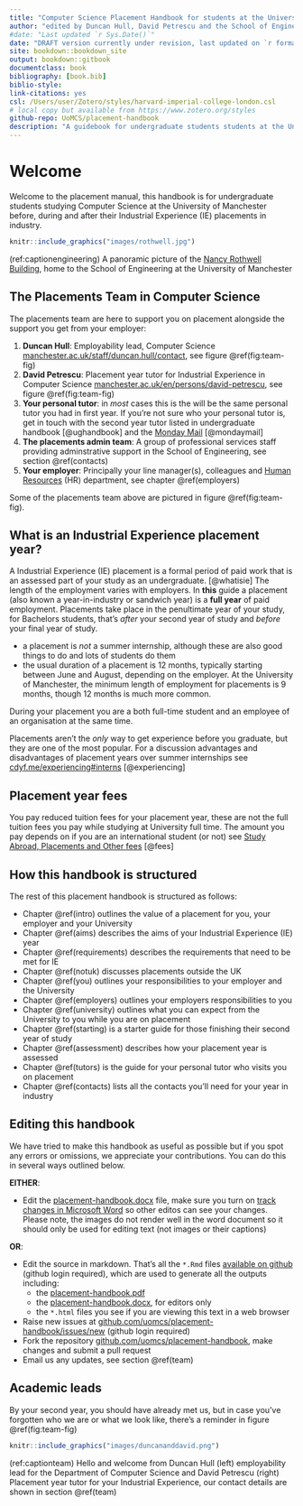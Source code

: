 ```yaml
---
title: "Computer Science Placement Handbook for students at the University of Manchester"
author: "edited by Duncan Hull, David Petrescu and the School of Engineering placements team"
#date: "Last updated `r Sys.Date()`"
date: "DRAFT version currently under revision, last updated on `r format(Sys.time(), '%d %B, %Y')`"
site: bookdown::bookdown_site
output: bookdown::gitbook
documentclass: book
bibliography: [book.bib]
biblio-style: 
link-citations: yes
csl: /Users/user/Zotero/styles/harvard-imperial-college-london.csl
# local copy but available from https://www.zotero.org/styles
github-repo: UoMCS/placement-handbook
description: "A guidebook for undergraduate students students at the University of Manchester before, during and after their placement in industry"
---
```


# Welcome {-}

Welcome to the placement manual, this handbook is for undergraduate students studying Computer Science at the University of Manchester before, during and after their Industrial Experience (IE) placements in industry.

```r
knitr::include_graphics("images/rothwell.jpg")
```

(ref:captionengineering) A panoramic picture of the [Nancy Rothwell Building](https://en.wikipedia.org/wiki/Nancy_Rothwell_Building), home to the School of Engineering at the University of Manchester


## The Placements Team in Computer Science {#team}

The placements team are here to support you on placement alongside the support you get from your employer: 

1. **Duncan Hull**: Employability lead, Computer Science [manchester.ac.uk/staff/duncan.hull/contact](https://personalpages.manchester.ac.uk/staff/duncan.hull/contact), see figure \@ref(fig:team-fig)
1. **David Petrescu**: Placement year tutor for Industrial Experience in Computer Science [manchester.ac.uk/en/persons/david-petrescu](https://research.manchester.ac.uk/en/persons/david-petrescu),  see figure \@ref(fig:team-fig)
1. **Your personal tutor**: in _most_ cases this is the will be the same personal tutor you had in first year. If you're not sure who your personal tutor is, get in touch with the second year tutor listed in undergraduate handbook [@ughandbook] and the [Monday Mail](https://studentnet.cs.manchester.ac.uk/ugt/mondaymail/) [@mondaymail] 
1. **The placements admin team**: A group of professional services staff providing adminstrative support in the School of Engineering, see section \@ref(contacts)
1. **Your employer**: Principally your line manager(s), colleagues and [Human Resources](https://en.wikipedia.org/wiki/Human_resources) (HR) department, see chapter \@ref(employers)

Some of the placements team above are pictured in figure \@ref(fig:team-fig).


## What is an Industrial Experience placement year? {#placement}

A Industrial Experience (IE) placement is a formal period of paid work that is an assessed part of your study as an undergraduate. [@whatisie] The length of the employment varies with employers. In **this** guide a placement (also known a year-in-industry or sandwich year) is a **full year** of paid employment. Placements take place in the penultimate year of your study, for Bachelors students, that's _after_ your second year of study and _before_ your final year of study.

* a placement is _not_ a summer internship, although these are also good things to do and lots of students do them
* the usual duration of a placement is 12 months, typically starting between June and August, depending on the employer. At the University of Manchester, the minimum length of employment for placements is 9 months, though 12 months is much more common. 


During your placement you are a both full-time student and an employee of an organisation at the same time. 

Placements aren't the _only_ way to get experience before you graduate, but they are one of the most popular. For a discussion advantages and disadvantages of placement years over summer internships see [cdyf.me/experiencing#interns](https://www.cdyf.me/experiencing#interns) [@experiencing]


## Placement year fees {#fees}

You pay reduced tuition fees for your placement year, these are not the full tuition fees you pay while studying at University full time. The amount you pay depends on if you are an international student (or not) see [Study Abroad, Placements and Other fees](https://www.studentsupport.manchester.ac.uk/finances/tuition-fees/fee-amounts/other-fees/) [@fees]


## How this handbook is structured {#guide}
The rest of this placement handbook is structured as follows: 

* Chapter \@ref(intro) outlines the value of a placement for you, your employer and your University 
* Chapter \@ref(aims) describes the aims of your Industrial Experience (IE) year
* Chapter \@ref(requirements) describes the requirements that need to be met for IE
* Chapter \@ref(notuk) discusses placements outside the UK
* Chapter \@ref(you) outlines your responsibilities to your employer and the University
* Chapter \@ref(employers) outlines your employers responsibilities to you 
* Chapter \@ref(university) outlines what you can expect from the University to you while you are on placement
* Chapter \@ref(starting) is a starter guide for those finishing their second year of study 
* Chapter \@ref(assessment) describes how your placement year is assessed
* Chapter \@ref(tutors) is the guide for your personal tutor who visits you on placement
* Chapter \@ref(contacts) lists all the contacts you'll need for your year in industry

## Editing this handbook {#edit}

We have tried to make this handbook as useful as possible but if you spot any errors or omissions, we appreciate your contributions. You can do this in several ways outlined below.

**EITHER**: 

* Edit the [placement-handbook.docx](placement-handbook.docx) file, make sure you turn on [track changes in Microsoft Word](https://support.microsoft.com/en-gb/office/track-changes-in-word-197ba630-0f5f-4a8e-9a77-3712475e806a) so other editos can see your changes. Please note, the images do not render well in the word document so it should only be used for editing text (not images or their captions) 

**OR**:

* Edit the source in markdown. That's all the `*.Rmd` files [available on github](https://github.com/search?q=repo%3AUoMCS%2Fplacement-handbook++language%3ARMarkdown&type=code) (github login required), which are used to generate all the outputs including: 
    + the [placement-handbook.pdf](placement-handbook.pdf)
    + the [placement-handbook.docx](placement-handbook.docx), for editors only
    + the `*.html` files you see if you are viewing this text in a web browser
* Raise new issues at [github.com/uomcs/placement-handbook/issues/new](https://github.com/uomcs/placement-handbook/issues/new) (github login required)
* Fork the repository [github.com/uomcs/placement-handbook](https://github.com/uomcs/placement-handbook), make changes and submit a pull request 
* Email us any updates, see section \@ref(team)

## Academic leads {#leads}

By your second year, you should have already met us, but in case you've forgotten who we are or what we look like, there's a reminder in figure \@ref(fig:team-fig)

```r
knitr::include_graphics("images/duncananddavid.png")
```
(ref:captionteam) Hello and welcome from Duncan Hull (left) employability lead for the Department of Computer Science and David Petrescu (right) Placement year tutor for your Industrial Experience, our contact details are shown in section \@ref(team)






